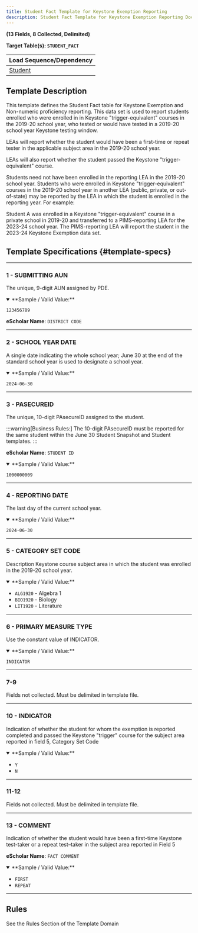 ```yaml
---
title: Student Fact Template for Keystone Exemption Reporting
description: Student Fact Template for Keystone Exemption Reporting Documentation
---
```


**(13 Fields, 8 Collected, Delimited)**

**Target Table(s): `STUDENT_FACT`**

| **Load Sequence/Dependency** |
|------------------------------|
| [Student](docs/templates/student/student.mdx) |

## Template Description

This template defines the Student Fact table for Keystone Exemption and Non-numeric proficiency reporting. This data set is used to report students enrolled who were enrolled in in Keystone "trigger-equivalent" courses in the 2019-20 school year, who tested or would have tested in a 2019-20 school year Keystone testing window. 

LEAs will report whether the student would have been a first-time or repeat tester in the applicable subject area in the 2019-20 school year. 

LEAs will also report whether the student passed the Keystone "trigger-equivalent" course.

Students need not have been enrolled in the reporting LEA in the 2019-20 school year. Students who were enrolled in Keystone "trigger-equivalent" courses in the 2019-20 school year in another LEA (public, private, or out-of-state) may be reported by the LEA in which the student is enrolled in the reporting year. For example:

Student A was enrolled in a Keystone "trigger-equivalent" course in a private school in 2019-20 and transferred to a PIMS-reporting LEA for the 2023-24 school year. The PIMS-reporting LEA will report the student in the 2023-24 Keystone Exemption data set.

## Template Specifications {#template-specs}

---
### 1 - SUBMITTING AUN
<p><Badge color="required" /> <Badge color="key" /> <Badge length={20} /></p>

The unique, 9-digit AUN assigned by PDE.

<details open>
<summary>**Sample / Valid Value:**</summary>

`123456789`
</details>

**eScholar Name**: `DISTRICT CODE`

---
### 2 - SCHOOL YEAR DATE
<p><Badge color="required" /> <Badge color="key" /> <Badge length={10} /></p>

A single date indicating the whole school year; June 30 at the end of the standard school year is used to designate a school year.

<details open>
<summary>**Sample / Valid Value:**</summary>

`2024-06-30`
</details>

---
### 3 - PASECUREID
<p><Badge color="required" /> <Badge color="key" /> <Badge length={10} /></p>

The unique, 10-digit PAsecureID assigned to the student.

:::warning[Business Rules:]
The 10-digit PAsecureID must be reported for the same student within the June 30 Student Snapshot and Student templates.
:::

**eScholar Name**: `STUDENT ID`

<details open>
<summary>**Sample / Valid Value:**</summary>

`1000000009`
</details>

---
### 4 - REPORTING DATE
<p><Badge color="required" /> <Badge color="key" /> <Badge length={10} /></p>

The last day of the current school year.

<details open>
<summary>**Sample / Valid Value:**</summary>

`2024-06-30`
</details>

---
### 5 - CATEGORY SET CODE
<p><Badge color="required" /> <Badge color="key" /> <Badge length={100} /></p>

Description Keystone course subject area in which the student was enrolled in the 2019-20 school year.

<details open>
<summary>**Sample / Valid Value:**</summary>

- `ALG1920` - Algebra 1
- `BIO1920` - Biology
- `LIT1920` - Literature
</details>

---
### 6 - PRIMARY MEASURE TYPE
<p><Badge color="required" /> <Badge color="key" /> <Badge length={9} /></p>

Use the constant value of INDICATOR.

<details open>
<summary>**Sample / Valid Value:**</summary>

`INDICATOR`
</details>

---
### 7-9
Fields not collected. Must be delimited in template file.

---
### 10 - INDICATOR
<p><Badge color="required" /> <Badge color="updateable" /> <Badge length={1} /></p>

Indication of whether the student for whom the exemption is reported completed and passed the Keystone "trigger" course for the subject area reported in field 5, Category Set Code

<details open>
<summary>**Sample / Valid Value:**</summary>

- `Y`
- `N`
</details>

---
### 11-12
Fields not collected. Must be delimited in template file.

---
### 13 - COMMENT
<p><Badge color="required" /> <Badge color="updateable" /> <Badge length={6} /></p>

Indication of whether the student would have been a first-time Keystone test-taker or a repeat test–taker in the subject area reported in Field 5

**eScholar Name**: `FACT COMMENT`

<details open>
<summary>**Sample / Valid Value:**</summary>

- `FIRST`
- `REPEAT`
</details>

---
## Rules
See the Rules Section of the Template Domain